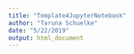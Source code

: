 ```yaml
---
title: "Template4JupyterNotebook"
author: "Taruna Schuelke"
date: "5/22/2019"
output: html_document
---
```


